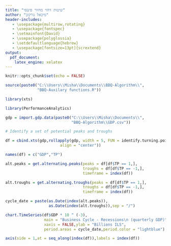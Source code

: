 ```yaml
---
title: "שיטות זיהוי מחזור פיננסי"
author: "מיכאל גורקוב"
header-includes:
   - \usepackage{multirow,rotating}
   - \usepackage{fontspec}
   - \setmainfont{David}
   - \usepackage{polyglossia}
   - \setdefaultlanguage{hebrew}
   - \usepackage[fontsize=13pt]{scrextend}
output:
  pdf_document:
    latex_engine: xelatex
---
```


```r
knitr::opts_chunk$set(echo = FALSE)
```


```r

source(paste0("C:\\Users\\Misha\\Documents\\BBQ-Algorithm\\",
              "BBQ-Auxilary functions.R"))

library(xts)

library(PerformanceAnalytics)

gdp = import.gdp.data(paste0("C:\\Users\\Misha\\Documents\\",
                             "BBQ-Algorithm\\GDP.csv"))

```



<!-- שיטות לזיהוי מחזור עסקים מתחלקות לשני סוגים: שיטות Turning Point ושיטותFrequency Analysis -->


```r

# Identify a set of potential peaks and troughs

df = cbind.xts(gdp,rollapply(gdp, width = 5, FUN = identify.turning.point,
                        align = "center"))

names(df) = c("GDP","TP")

alt.peaks = get.alternating.peaks(peaks = df[df$TP == 1,],
                                  troughs = df[df$TP == -1,],
                                  timeframe = index(df))

alt.troughs = get.alternating.troughs(peaks = df[df$TP == 1,],
                                  troughs = df[df$TP == -1,],
                                  timeframe = index(df))

cycle_date = paste(as.Date(index(alt.peaks)),
                   as.Date(index(alt.troughs)),sep = "/")

chart.TimeSeries(df$GDP * 10 ^ (-3),
                 main = "Business Cycle - Recessions\n (quarterly GDP)",
                 xaxis = FALSE,ylab = "Billions ILS",
                 period.areas = cycle_date,period.color = "lightblue")

axis(side = 1,at = seq_along(index(df)),labels = index(df))


```

